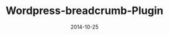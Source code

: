 ---
title: Wordpress-breadcrumb-Plugin
date: 2014-10-25
repo: https://github.com/jagmitg/Wordpress-breadcrumb-Plugin
tags: PHP
---